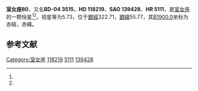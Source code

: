 {{Starbox begin
| name = 室女座80
}}
{{Starbox observe
| epoch = [[J2000.0|J2000.0]]
| constell = [[室女座|室女座]]<ref name=SIMBAD>{{cite web
 | url=http://simbad.u-strasbg.fr/simbad/sim-id?Ident=HR+5111
 | title =Pulsating variable Star
 | publisher=Centre de Données astronomiques de Strasbourg
 | work=SIMBAD
 | accessdate=2012-07-13}}</ref><ref name=DATA>{{cite web
 | url=http://vizier.u-strasbg.fr/viz-bin/VizieR-5?-out.add=.&-source=5050&-corr=PK=HR&-out.max=9999&HR=5111
 | title =VizieR Detailed Page
 | accessdate=2012-07-13}}</ref>
| 星官 = 
| ra = {{RA|13|35|31.3}}<ref name=SIMBAD /><ref name=DATA />
| dec = {{DEC|-5|23|46}}<ref name=SIMBAD /><ref name=DATA />
| appmag_v = 5.73<ref name=SIMBAD /><ref name=DATA />
}}
{{Starbox character
| class = G6III<ref name=SIMBAD /><ref name=DATA />
| b-v = 0.95<ref name=SIMBAD /><ref name=DATA />
| u-b = 0.66<ref name=SIMBAD /><ref name=DATA />
| r-i = <ref name=SIMBAD /><ref name=DATA />
| variable = 
}}
{{Starbox astrometry
| radial_v = 0.66
| prop_mo_ra = -8
| parallax = 
| p_error = 
}}
{{Starbox catalog
| names =BD-04 3515，[[SAO星表|SAO]] 139428，[[HD星表|HD]] 118219，[[HR星表|HR]] 5111}}
{{Starbox reference |Simbad=HR+5111}}
{{Starbox end}}

'''室女座80'''，又名'''BD-04 3515'''，'''HD 118219'''、'''SAO 139428'''、'''HR 5111'''，是[[室女座|室女座]]的一颗恒星<ref name=SIMBAD /><ref name=DATA />，视星等为5.73，位于[[銀道座標系|銀經]]322.71，[[銀道座標系|銀緯]]55.77，其[[B1900.0|B1900.0]]坐标为赤經{{RA|13|30|19}}，赤緯{{DEC|-4|55.77|13}}。

== 参考文献 ==
{{reflist}}

{{star-stub}}

{{室女座恒星}}
{{星官|角宿|2|16}}
[[Category:室女座|Category:室女座]]
[[Category:HD和HDE天體|118219]]
[[Category:HR天體|5111]]
[[Category:SAO天體|139428]]